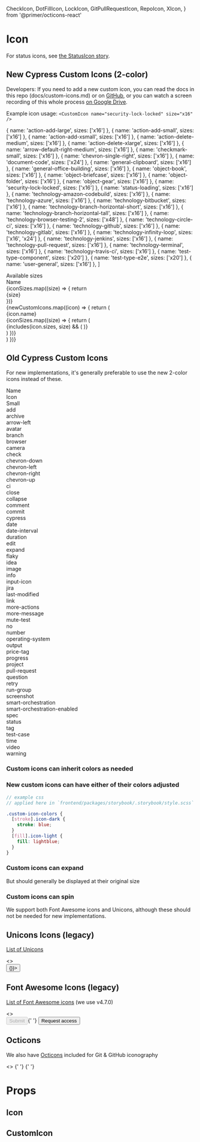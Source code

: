   CheckIcon,
  DotFillIcon,
  LockIcon,
  GitPullRequestIcon,
  RepoIcon,
  XIcon,
} from '@primer/octicons-react'

# Icon

For status icons, see <a href="?path=/docs/design-system-statusicon--status-icons">the StatusIcon story</a>.

<Meta title="Design system/Icon" component={Icon} />

## New Cypress Custom Icons (2-color)

Developers: If you need to add a new custom icon, you can read the docs in this repo (docs/custom-icons.md) or on [GitHub](https://github.com/cypress-io/cypress-services/blob/develop/docs/custom-icons.md), or you can watch a screen recording of this whole process [on Google Drive](https://drive.google.com/file/d/18ORqKLyA2DAtMdGyjWdApgXb1XBrIDws/view?usp=sharing).

Example icon usage: `<CustomIcon name="security-lock-locked" size="x16" />`

  { name: 'action-add-large', sizes: ['x16'] },
  { name: 'action-add-small', sizes: ['x16'] },
  { name: 'action-add-xsmall', sizes: ['x16'] },
  { name: 'action-delete-medium', sizes: ['x16'] },
  { name: 'action-delete-xlarge', sizes: ['x16'] },
  { name: 'arrow-default-right-medium', sizes: ['x16'] },
  { name: 'checkmark-small', sizes: ['x16'] },
  { name: 'chevron-single-right', sizes: ['x16'] },
  { name: 'document-code', sizes: ['x24'] },
  { name: 'general-clipboard', sizes: ['x16'] },
  { name: 'general-office-building', sizes: ['x16'] },
  { name: 'object-book', sizes: ['x16'] },
  { name: 'object-briefcase', sizes: ['x16'] },
  { name: 'object-folder', sizes: ['x16'] },
  { name: 'object-gear', sizes: ['x16'] },
  { name: 'security-lock-locked', sizes: ['x16'] },
  { name: 'status-loading', sizes: ['x16'] },
  { name: 'technology-amazon-codebuild', sizes: ['x16'] },
  { name: 'technology-azure', sizes: ['x16'] },
  { name: 'technology-bitbucket', sizes: ['x16'] },
  { name: 'technology-branch-horizontal-short', sizes: ['x16'] },
  { name: 'technology-branch-horizontal-tall', sizes: ['x16'] },
  { name: 'technology-browser-testing-2', sizes: ['x48'] },
  { name: 'technology-circle-ci', sizes: ['x16'] },
  { name: 'technology-github', sizes: ['x16'] },
  { name: 'technology-gitlab', sizes: ['x16'] },
  { name: 'technology-infinity-loop', sizes: ['x16', 'x24'] },
  { name: 'technology-jenkins', sizes: ['x16'] },
  { name: 'technology-pull-request', sizes: ['x16'] },
  { name: 'technology-terminal', sizes: ['x16'] },
  { name: 'technology-travis-ci', sizes: ['x16'] },
  { name: 'test-type-component', sizes: ['x20'] },
  { name: 'test-type-e2e', sizes: ['x20'] },
  { name: 'user-general', sizes: ['x16'] },
]


<Preview>
  <Story name="New Cypress Custom Icons">
    <div
      className="storybook-table"
      style={{
        gridTemplateColumns: `${repeat('auto ', iconSizes.length)} 1fr`,
      }}
    >
      <div style={{ display: 'contents' }}>
        <div></div>
        <div style={{ gridColumn: `2 / span ${iconSizes.length}` }}>
          Available sizes
        </div>
      </div>
      <div style={{ display: 'contents' }}>
        <div>Name</div>
        {iconSizes.map((size) => {
          return <div>{size}</div>
        })}
      </div>
      {newCustomIcons.map((icon) => {
        return (
          <div key={icon.name} style={{ display: 'contents' }}>
            <div>{icon.name}</div>
            {iconSizes.map((size) => {
              return (
                <div>
                  {includes(icon.sizes, size) && (
                    <CustomIcon name={icon.name} size={size} />
                  )}
                </div>
              )
            })}
          </div>
        )
      })}
    </div>
  </Story>
</Preview>

## Old Cypress Custom Icons

For new implementations, it's generally preferable to use the new 2-color icons instead of these.

<Preview>
  <Story name="Old Cypress Custom Icons">
    <div
      className="storybook-table"
      style={{ gridTemplateColumns: 'auto auto 1fr', color: '#17202c' }}
    >
      <div>Name</div>
      <div>Icon</div>
      <div>Small</div>
      <div>add</div>
      <div>
        <CustomIcon name="add" />
      </div>
      <div>
        <CustomIcon name="add" variant="small" />
      </div>
      <div>archive</div>
      <div>
        <CustomIcon name="archive" />
      </div>
      <div />
      <div>arrow-left</div>
      <div>
        <CustomIcon name="arrow-left" />
      </div>
      <div />
      <div>avatar</div>
      <div>
        <CustomIcon name="avatar" />
      </div>
      <div>
        <CustomIcon name="avatar" variant="small" />
      </div>
      <div>branch</div>
      <div>
        <CustomIcon name="branch" />
      </div>
      <div>
        <CustomIcon name="branch" variant="small" />
      </div>
      <div>browser</div>
      <div>
        <CustomIcon name="browser" />
      </div>
      <div />
      <div>camera</div>
      <div>
        <CustomIcon name="camera" />
      </div>
      <div />
      <div>check</div>
      <div>
        <CustomIcon name="check" />
      </div>
      <div />
      <div>chevron-down</div>
      <div>
        <CustomIcon name="chevron-down" />
      </div>
      <div />
      <div>chevron-left</div>
      <div>
        <CustomIcon name="chevron-left" />
      </div>
      <div />
      <div>chevron-right</div>
      <div>
        <CustomIcon name="chevron-right" />
      </div>
      <div />
      <div>chevron-up</div>
      <div>
        <CustomIcon name="chevron-up" />
      </div>
      <div />
      <div>ci</div>
      <div>
        <CustomIcon name="ci" />
      </div>
      <div>
        <CustomIcon name="ci" variant="small" />
      </div>
      <div>close</div>
      <div>
        <CustomIcon name="close" />
      </div>
      <div>
        <CustomIcon name="close" variant="small" />
      </div>
      <div>collapse</div>
      <div>
        <CustomIcon name="collapse" />
      </div>
      <div />
      <div>comment</div>
      <div>
        <CustomIcon name="comment" />
      </div>
      <div>
        <CustomIcon name="comment" variant="small" />
      </div>
      <div>commit</div>
      <div>
        <CustomIcon name="commit" />
      </div>
      <div>
        <CustomIcon name="commit" variant="small" />
      </div>
      <div>cypress</div>
      <div>
        <CustomIcon name="cypress" />
      </div>
      <div />
      <div>date</div>
      <div>
        <CustomIcon name="date" />
      </div>
      <div />
      <div>date-interval</div>
      <div>
        <CustomIcon name="date-interval" />
      </div>
      <div />
      <div>duration</div>
      <div>
        <CustomIcon name="duration" />
      </div>
      <div>
        <CustomIcon name="duration" variant="small" />
      </div>
      <div>edit</div>
      <div>
        <CustomIcon name="edit" />
      </div>
      <div>
        <CustomIcon name="edit" variant="small" />
      </div>
      <div>expand</div>
      <div>
        <CustomIcon name="expand" />
      </div>
      <div />
      <div>flaky</div>
      <div>
        <CustomIcon name="flaky" />
      </div>
      <div />
      <div />
      <div>idea</div>
      <div>
        <CustomIcon name="idea" />
      </div>
      <div />
      <div>image</div>
      <div>
        <CustomIcon name="image" />
      </div>
      <div>
        <CustomIcon name="image" variant="small" />
      </div>
      <div>info</div>
      <div>
        <CustomIcon name="info" />
      </div>
      <div>
        <CustomIcon name="info" variant="small" />
      </div>
      <div>input-icon</div>
      <div>
        <CustomIcon name="input-icon" />
      </div>
      <div>jira</div>
      <div>
        <CustomIcon name="jira" />
      </div>
      <div />
      <div>last-modified</div>
      <div>
        <CustomIcon name="last-modified" />
      </div>
      <div />
      <div>link</div>
      <div>
        <CustomIcon name="link" />
      </div>
      <div>
        <CustomIcon name="link" variant="small" />
      </div>
      <div>more-actions</div>
      <div>
        <CustomIcon name="more-actions" />
      </div>
      <div />
      <div>more-message</div>
      <div>
        <CustomIcon name="more-message" />
      </div>
      <div />
      <div>mute-test</div>
      <div>
        <CustomIcon name="mute-test" />
      </div>
      <div>
        <CustomIcon name="mute-test" variant="small" />
      </div>
      <div>no</div>
      <div>
        <CustomIcon name="no" />
      </div>
      <div />
      <div>number</div>
      <div>
        <CustomIcon name="number" />
      </div>
      <div>
        <CustomIcon name="number" variant="small" />
      </div>
      <div>operating-system</div>
      <div>
        <CustomIcon name="operating-system" />
      </div>
      <div />
      <div>output</div>
      <div>
        <CustomIcon name="output" />
      </div>
      <div>
        <CustomIcon name="output" variant="small" />
      </div>
      <div>price-tag</div>
      <div>
        <CustomIcon name="price-tag" />
      </div>
      <div />
      <div>progress</div>
      <div>
        <CustomIcon name="progress" />
      </div>
      <div />
      <div>project</div>
      <div>
        <CustomIcon name="project" />
      </div>
      <div />
      <div>pull-request</div>
      <div>
        <CustomIcon name="pull-request" />
      </div>
      <div>
        <CustomIcon name="pull-request" variant="small" />
      </div>
      <div>question</div>
      <div>
        <CustomIcon name="question" />
      </div>
      <div>
        <CustomIcon name="question" variant="small" />
      </div>
      <div>retry</div>
      <div>
        <CustomIcon name="retry" />
      </div>
      <div />
      <div>run-group</div>
      <div>
        <CustomIcon name="run-group" />
      </div>
      <div>
        <CustomIcon name="run-group" variant="small" />
      </div>
      <div>screenshot</div>
      <div>
        <CustomIcon name="screenshot" />
      </div>
      <div />
      <div>smart-orchestration</div>
      <div>
        <CustomIcon name="smart-orchestration" />
      </div>
      <div>
        <CustomIcon name="smart-orchestration" variant="small" />
      </div>
      <div>smart-orchestration-enabled</div>
      <div>
        <CustomIcon name="smart-orchestration-enabled" />
      </div>
      <div />
      <div>spec</div>
      <div>
        <CustomIcon name="spec" />
      </div>
      <div />
      <div>status</div>
      <div>
        <CustomIcon name="status" />
      </div>
      <div />
      <div>tag</div>
      <div>
        <CustomIcon name="tag" />
      </div>
      <div />
      <div>test-case</div>
      <div>
        <CustomIcon name="test-case" />
      </div>
      <div />
      <div>time</div>
      <div>
        <CustomIcon name="time" />
      </div>
      <div>
        <CustomIcon name="time" variant="small" />
      </div>
      <div>video</div>
      <div>
        <CustomIcon name="video" />
      </div>
      <div />
      <div>warning</div>
      <div>
        <CustomIcon name="warning" />
      </div>
      <div>
        <CustomIcon name="warning" variant="small" />
      </div>
    </div>
  </Story>
</Preview>

### Custom icons can inherit colors as needed

<Preview>
  <Story name="Custom Icons - color">
    <div style={{ color: palette.jade500 }}>
      <CustomIcon name="cypress" />
      <CustomIcon name="security-lock-locked" size="x16" />
    </div>
  </Story>
</Preview>

### New custom icons can have either of their colors adjusted

```scss
// example css
// applied here in `frontend/packages/storybook/.storybook/style.scss`

.custom-icon-colors {
  [stroke].icon-dark {
    stroke: blue;
  }
  [fill].icon-light {
    fill: lightblue;
  }
}
```

<Preview>
  <Story name="New custom Icons - double color">
    <div>
      <CustomIcon
        name="security-lock-locked"
        size="x16"
        className="custom-icon-colors"
      />
    </div>
  </Story>
</Preview>

### Custom icons can expand

But should generally be displayed at their original size

<Preview>
  <Story name="Custom Icons - size">
    <CustomIcon name="cypress" style={{ width: '60px', height: '60px' }} />
    <CustomIcon
      name="security-lock-locked"
      size="x16"
      style={{ width: '60px', height: '60px' }}
    />
  </Story>
</Preview>

### Custom icons can spin

<Preview>
  <Story name="Custom Icons - spin">
    <CustomIcon name="progress" spin alt="spinning" />
    <CustomIcon name="security-lock-locked" size="x16" spin alt="spinning" />
  </Story>
</Preview>

We support both Font Awesome icons and Unicons, although these should not be needed for new implementations.

## Unicons Icons (legacy)

[List of Unicons](https://iconscout.com/unicons/explore/line)

<Preview>
  <Story name="Unicon Icons">
    <>
      <div>
        <UilTag />
        <UilPalette />
      </div>
      <div>
        <Button aria-label="Change palette" onClick={() => {}}>
          <UilCloudDownload />
        </Button>
      </div>
    </>
  </Story>
</Preview>

## Font Awesome Icons (legacy)

[List of Font Awesome icons](https://fontawesome.com/v4.7.0/icons/) (we use v4.7.0)

<Preview>
  <Story name="Font Awesome Icons">
    <>
      <div>
        <Icon name="question-circle" />
        <Icon name="chevron-up" />
        <Icon name="close" />
        <Icon name="ellipsis-h" />
        <Icon name="spinner" spin />
      </div>
      <div>
        <Button bsStyle="primary" disabled>
          <Icon name="refresh" spin /> Submit
        </Button>{' '}
        <Button bsStyle="primary">
          <Icon name="paper-plane" /> Request access
        </Button>
      </div>
    </>
  </Story>
</Preview>

## Octicons

We also have [Octicons](https://primer.style/octicons/) included for Git & GitHub iconography

<Preview>
  <Story name="Octicons">
    <>
      <CheckIcon fill="#1a7f37" /> <XIcon fill="#cf222e" />{' '}
      <DotFillIcon fill="#bf8700" /> <LockIcon /> <GitPullRequestIcon />{' '}
      <RepoIcon />
    </>
  </Story>
</Preview>

# Props

## Icon

<Props of={Icon} />

## CustomIcon

<Props of={CustomIcon} />
